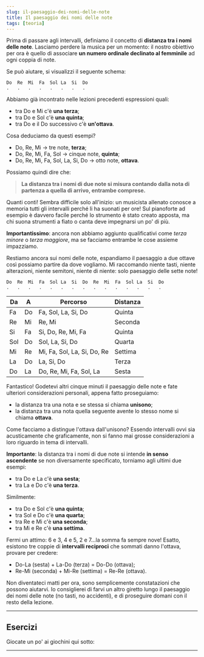 ```yaml
---
slug: il-paesaggio-dei-nomi-delle-note
title: Il paesaggio dei nomi delle note
tags: [teoria]
---
```



Prima di passare agli intervalli, definiamo il concetto di **distanza tra i nomi delle note**. Lasciamo perdere la musica per un momento: il nostro obiettivo per ora è quello di associare **un numero ordinale declinato al femminile** ad ogni coppia di note.

<Truncate/>

Se può aiutare, si visualizzi il seguente schema:

```
Do  Re  Mi  Fa  Sol La  Si  Do
.   .   .   .   .   .   .   .
```

Abbiamo già incontrato nelle lezioni precedenti espressioni quali:

- tra Do e Mi c'è **una terza**;
- tra Do e Sol c'è **una quinta**;
- tra Do e il Do successivo c'è **un'ottava**.

Cosa deduciamo da questi esempi?

- Do, Re, Mi -> tre note, **terza**;
- Do, Re, Mi, Fa, Sol -> cinque note, **quinta**;
- Do, Re, Mi, Fa, Sol, La, Si, Do -> otto note, **ottava**.

Possiamo quindi dire che:

> **La distanza tra i nomi di due note si misura contando dalla nota di partenza a quella di arrivo, entrambe comprese.**

Quanti conti! Sembra difficile solo all'inizio: un musicista allenato conosce a memoria tutti gli intervalli perché li ha suonati per ore! Sul pianoforte ad esempio è davvero facile perché lo strumento è stato creato apposta, ma chi suona strumenti a fiato o canta deve impegnarsi un po' di più.

**Importantissimo**: ancora non abbiamo aggiunto qualificativi come _terza minore_ o _terza maggiore_, ma se facciamo entrambe le cose assieme impazziamo.

Restiamo ancora sui nomi delle note, espandiamo il paesaggio a due ottave così possiamo partire da dove vogliamo. Mi raccomando niente tasti, niente alterazioni, niente semitoni, niente di niente: solo paesaggio delle sette note!

```
Do  Re  Mi  Fa  Sol La  Si  Do  Re  Mi  Fa  Sol La  Si  Do
.   .   .   .   .   .   .   .   .   .   .   .   .   .   .
```

| Da  | A   | Percorso                    | Distanza |
| --- | --- | --------------------------- | -------- |
| Fa  | Do  | Fa, Sol, La, Si, Do         | Quinta   |
| Re  | Mi  | Re, Mi                      | Seconda  |
| Si  | Fa  | Si, Do, Re, Mi, Fa          | Quinta   |
| Sol | Do  | Sol, La, Si, Do             | Quarta   |
| Mi  | Re  | Mi, Fa, Sol, La, Si, Do, Re | Settima  |
| La  | Do  | La, Si, Do                  | Terza    |
| Do  | La  | Do, Re, Mi, Fa, Sol, La     | Sesta    |

Fantastico! Godetevi altri cinque minuti il paesaggio delle note e fate ulteriori considerazioni personali, appena fatto proseguiamo:

- la distanza tra una nota e se stessa si chiama **unisono**;
- la distanza tra una nota quella seguente avente lo stesso nome si chiama **ottava**.

Come facciamo a distingue l'ottava dall'unisono? Essendo intervalli ovvi sia acusticamente che graficamente, non si fanno mai grosse considerazioni a loro riguardo in tema di intervalli.

**Importante**: la distanza tra i nomi di due note si intende **in senso ascendente** se non diversamente specificato, torniamo agli ultimi due esempi:

- tra Do e La c'è **una sesta**;
- tra La e Do c'è **una terza**.

Similmente:

- tra Do e Sol c'è **una quinta**;
- tra Sol e Do c'è **una quarta**;
- tra Re e Mi c'è **una seconda**;
- tra Mi e Re c'è **una settima**.

Fermi un attimo: 6 e 3, 4 e 5, 2 e 7...la somma fa sempre nove! Esatto, esistono tre coppie di **intervalli reciproci** che sommati danno l'ottava, provare per credere:

- Do-La (sesta) + La-Do (terza) = Do-Do (ottava);
- Re-Mi (seconda) + Mi-Re (settima) = Re-Re (ottava).

Non diventateci matti per ora, sono semplicemente constatazioni che possono aiutarvi. Io consiglierei di farvi un altro giretto lungo il paesaggio dei nomi delle note (no tasti, no accidenti), e di proseguire domani con il resto della lezione.

---

## Esercizi

Giocate un po' ai giochini qui sotto:

<IntervalTrainer mode="guessTargetNote"/>

---

<IntervalTrainer mode="guessIntervalName"/>